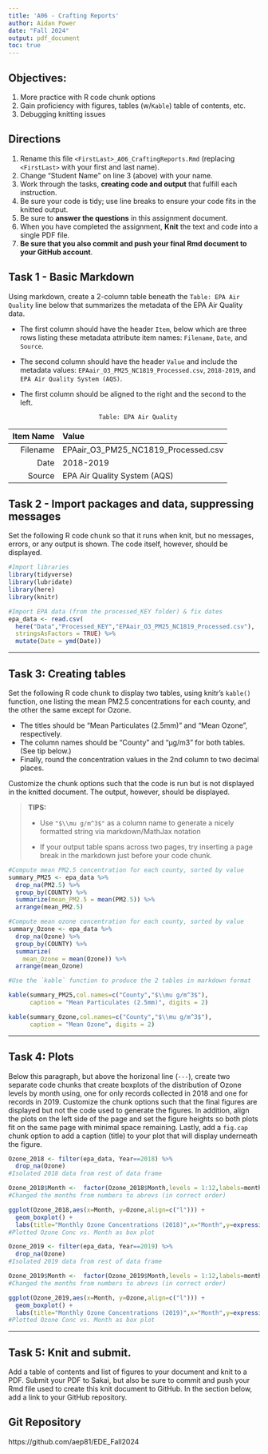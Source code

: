 ```yaml
---
title: 'A06 - Crafting Reports'
author: Aidan Power 
date: "Fall 2024"
output: pdf_document
toc: true
---
```


\listoffigures 

## Objectives:

1.  More practice with R code chunk options
2.  Gain proficiency with figures, tables (w/`Kable`) table of contents, etc.
3.  Debugging knitting issues

## Directions

1.  Rename this file `<FirstLast>_A06_CraftingReports.Rmd` (replacing `<FirstLast>` with your first and last name).
2.  Change "Student Name" on line 3 (above) with your name.
3.  Work through the tasks, **creating code and output** that fulfill each instruction.
4.  Be sure your code is tidy; use line breaks to ensure your code fits in the knitted output.
5.  Be sure to **answer the questions** in this assignment document.
6.  When you have completed the assignment, **Knit** the text and code into a single PDF file.
7.  **Be sure that you also commit and push your final Rmd document to your GitHub account**.

## Task 1 - Basic Markdown

Using markdown, create a 2-column table beneath the `Table: EPA Air Quality` line below that summarizes the metadata of the EPA Air Quality data.

- The first column should have the header `Item`, below which are three rows listing these metadata attribute item names: `Filename`, `Date`, and `Source`.

- The second column should have the header `Value` and include the metadata values: `EPAair_O3_PM25_NC1819_Processed.csv`, `2018-2019`, and `EPA Air Quality System (AQS)`.

- The first column should be aligned to the right and the second to the left.

                            Table: EPA Air Quality


| Item Name | Value |
|-------:|:------|
|Filename|EPAair_O3_PM25_NC1819_Processed.csv|
|Date|2018-2019|
|Source|EPA Air Quality System (AQS)| 



## Task 2 - Import packages and data, suppressing messages

Set the following R code chunk so that it runs when knit, but no messages, errors, or any output is shown. The code itself, however, should be displayed.

```r
#Import libraries
library(tidyverse)
library(lubridate)
library(here)
library(knitr)

#Import EPA data (from the processed_KEY folder) & fix dates
epa_data <- read.csv(
  here("Data","Processed_KEY","EPAair_O3_PM25_NC1819_Processed.csv"),
  stringsAsFactors = TRUE) %>% 
  mutate(Date = ymd(Date))
```

---

## Task 3: Creating tables

Set the following R code chunk to display two tables, using knitr's `kable()` function, one listing the mean PM2.5 concentrations for each county, and the other the same except for Ozone. 

-   The titles should be "Mean Particulates (2.5mm)" and "Mean Ozone", respectively. 
-   The column names should be "County" and "µg/m3" for both tables. (See tip below.)
-   Finally, round the concentration values in the 2nd column to two decimal places.

Customize the chunk options such that the code is run but is not displayed in the knitted document. The output, however, should be displayed.

> **TIPS:**
>
> -   Use `"$\\mu g/m^3$"` as a column name to generate a nicely formatted string via markdown/MathJax notation
>
> -   If your output table spans across two pages, try inserting a page break in the markdown just before your code chunk.


```r
#Compute mean PM2.5 concentration for each county, sorted by value
summary_PM25 <- epa_data %>% 
  drop_na(PM2.5) %>% 
  group_by(COUNTY) %>% 
  summarize(mean_PM2.5 = mean(PM2.5)) %>% 
  arrange(mean_PM2.5)

#Compute mean ozone concentration for each county, sorted by value
summary_Ozone <- epa_data %>% 
  drop_na(Ozone) %>% 
  group_by(COUNTY) %>% 
  summarize(
    mean_Ozone = mean(Ozone)) %>% 
  arrange(mean_Ozone)

#Use the `kable` function to produce the 2 tables in markdown format

kable(summary_PM25,col.names=c("County","$\\mu g/m^3$"), 
      caption = "Mean Particulates (2.5mm)", digits = 2)

kable(summary_Ozone,col.names=c("County","$\\mu g/m^3$"), 
      caption = "Mean Ozone", digits = 2)

```

---

## Task 4: Plots

Below this paragraph, but above the horizonal line (`---`), create two separate code chunks that create boxplots of the distribution of Ozone levels by month using, one for only records collected in 2018 and one for records in 2019. Customize the chunk options such that the final figures are displayed but not the code used to generate the figures. In addition, align the plots on the left side of the page and set the figure heights so both plots fit on the same page with minimal space remaining. Lastly, add a `fig.cap` chunk option to add a caption (title) to your plot that will display underneath the figure.
\newpage

```r

Ozone_2018 <- filter(epa_data, Year==2018) %>%
  drop_na(Ozone)
#Isolated 2018 data from rest of data frame

Ozone_2018$Month <-  factor(Ozone_2018$Month,levels = 1:12,labels=month.abb)
#Changed the months from numbers to abrevs (in correct order)

ggplot(Ozone_2018,aes(x=Month, y=Ozone,align=c("l"))) +
  geom_boxplot() +
  labs(title="Monthly Ozone Concentrations (2018)",x="Month",y=expression(Concentration ~ (mu * g / m^3))) 
#Plotted Ozone Conc vs. Month as box plot

```

```r

Ozone_2019 <- filter(epa_data, Year==2019) %>%
  drop_na(Ozone)
#Isolated 2019 data from rest of data frame

Ozone_2019$Month <-  factor(Ozone_2019$Month,levels = 1:12,labels=month.abb)
#Changed the months from numbers to abrevs (in correct order)

ggplot(Ozone_2019,aes(x=Month, y=Ozone,align=c("l"))) +
  geom_boxplot() +
  labs(title="Monthly Ozone Concentrations (2019)",x="Month",y=expression(Concentration ~ (mu * g / m^3))) 
#Plotted Ozone Conc vs. Month as box plot

```


---

\newpage

## Task 5: Knit and submit.

Add a table of contents and list of figures to your document and knit to a PDF. Submit your PDF to Sakai, but also be sure to commit and push your Rmd file used to create this knit document to GitHub. In the section below, add a link to your GitHub repository.

## Git Repository

https://github.com/aep81/EDE_Fall2024
